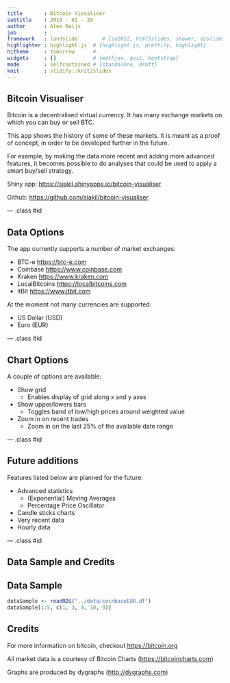 ```yaml
---
title       : Bitcoin Visualiser
subtitle    : 2016 - 01 - 29
author      : Alex Reijs
job         : 
framework   : landslide        # {io2012, html5slides, shower, dzslides, ...}
highlighter : highlight.js  # {highlight.js, prettify, highlight}
hitheme     : tomorrow      # 
widgets     : []            # {mathjax, quiz, bootstrap}
mode        : selfcontained # {standalone, draft}
knit        : slidify::knit2slides
---
```


## Bitcoin Visualiser

Bitcoin is a decentralised virtual currency. It has many exchange markets on which you can buy or sell BTC.

This app shows the history of some of these markets. It is meant as a proof of concept, in order to be developed further in the future.

For example, by making the data more recent and adding more advanced features, it becomes possible to do analyses that could be used to apply a smart buy/sell strategy.

Shiny app: <https://sjakil.shinyapps.io/bitcoin-visualiser>

Github: <https://github.com/sjakil/bitcoin-visualiser>

--- .class #id 

## Data Options

The app currently supports a number of market exchanges:

- BTC-e         <https://btc-e.com>
- Coinbase      <https://www.coinbase.com>
- Kraken        <https://www.kraken.com>
- LocalBitcoins <https://localbitcoins.com>
- itBit         <https://www.itbit.com>

At the moment not many currencies are supported:

- US Dollar (USD)
- Euro (EUR)

--- .class #id 

## Chart Options

A couple of options are available:

- Show grid
    - Enables display of grid along x and y axes
- Show upper/lowers bars
    - Toggles band of low/high prices around weighted value
- Zoom in on recent trades
    - Zoom in on the last 25% of the available date range

--- .class #id 

## Future additions

Features listed below are planned for the future:

- Advanced statistics
    - (Exponential) Moving Averages
    - Percentage Price Oscillator
- Candle sticks charts
- Very recent data
- Hourly data

--- .class #id 

## Data Sample and Credits

## Data Sample

```r
dataSample <- readRDS("../data/coinbaseEUR.df")
dataSample[1:5, c(1, 3, 4, 10, 9)]
```

## Credits

For more information on bitcoin, checkout <https://bitcoin.org>

All market data is a courtesy of Bitcoin Charts (<https://bitcoincharts.com>)

Graphs are produced by dygraphs (<http://dygraphs.com>)